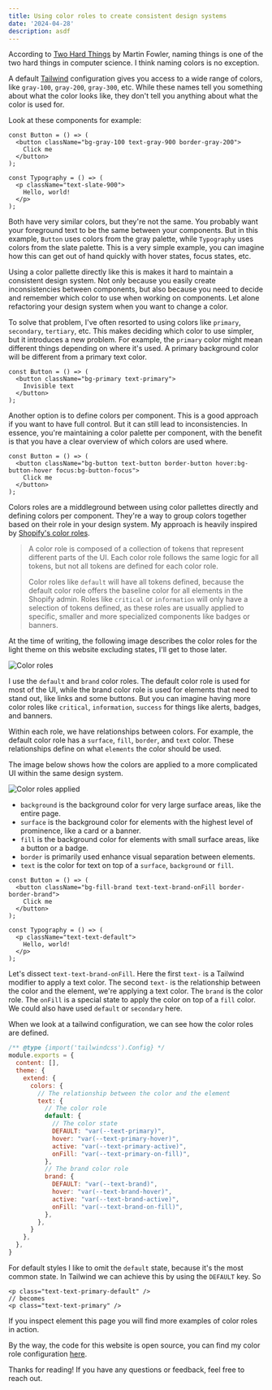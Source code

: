 ```yaml
---
title: Using color roles to create consistent design systems
date: '2024-04-28'
description: asdf
---
```


According to [Two Hard Things](https://martinfowler.com/bliki/TwoHardThings.html) by Martin Fowler, naming things is one of the two hard things in computer science. I think naming colors is no exception.

A default [Tailwind](https://tailwindcss.com/docs/customizing-colors) configuration gives you access to a wide range of colors, like `gray-100`, `gray-200`, `gray-300`, etc. While these names tell you something about what the color looks like, they don't tell you anything about what the color is used for.

Look at these components for example:

```tsx
const Button = () => (
  <button className="bg-gray-100 text-gray-900 border-gray-200">
    Click me
  </button>
);

const Typography = () => (
  <p className="text-slate-900">
    Hello, world!
  </p>
);
```

Both have very similar colors, but they're not the same. You probably want your foreground text to be the same between your components. But in this example,  `Button` uses colors from the gray palette, while `Typography` uses colors from the slate palette. This is a very simple example, you can imagine how this can get out of hand quickly with hover states, focus states, etc.

Using a color pallette directly like this is makes it hard to maintain a consistent design system. Not only because you easily create inconsistencies between components, but also because you need to decide and remember which color to use when working on components. Let alone refactoring your design system when you want to change a color.

To solve that problem, I've often resorted to using colors like `primary`, `secondary`, `tertiary`, etc. This makes deciding which color to use simpler, but it introduces a new problem. For example, the `primary` color might mean different things depending on where it's used. A primary background color will be different from a primary text color.

```tsx
const Button = () => (
  <button className="bg-primary text-primary">
    Invisible text
  </button>
);
```

Another option is to define colors per component. This is a good approach if you want to have full control. But it can still lead to inconsistencies. In essence, you're maintaining a color palette per component, with the benefit is that you have a clear overview of which colors are used where.

```tsx
const Button = () => (
  <button className="bg-button text-button border-button hover:bg-button-hover focus:bg-button-focus">
    Click me
  </button>
);
```

Colors roles are a middleground between using color pallettes directly and defining colors per component. They're a way to group colors together based on their role in your design system. My approach is heavily inspired by [Shopify's color roles](https://polaris.shopify.com/design/colors#color-roles).

> A color role is composed of a collection of tokens that represent different parts of the UI. Each color role follows the same logic for all tokens, but not all tokens are defined for each color role.
>
> Color roles like `default` will have all tokens defined, because the default color role offers the baseline color for all elements in the Shopify admin. Roles like `critical` or `information` will only have a selection of tokens defined, as these roles are usually applied to specific, smaller and more specialized components like badges or banners.

At the time of writing, the following image describes the color roles for the light theme on this website excluding states, I'll get to those later.

![Color roles](/posts/naming-colors-is-hard/roles-example.png)

I use the `default` and `brand` color roles. The default color role is used for most of the UI, while the brand color role is used for elements that need to stand out, like links and some buttons. But you can imagine having more color roles like `critical`, `information`, `success` for things like alerts, badges, and banners.

Within each role, we have relationships between colors. For example, the default color role has a `surface`, `fill`, `border`, and `text` color. These relationships define on what `elements` the color should be used.

The image below shows how the colors are applied to a more complicated UI within the same design system.

![Color roles applied](/posts/naming-colors-is-hard/relationships.png)

- `background` is the background color for very large surface areas, like the entire page.
- `surface` is the background color for elements with the highest level of prominence, like a card or a banner.
- `fill` is the background color for elements with small surface areas, like a button or a badge.
- `border` is primarily used enhance visual separation between elements.
- `text` is the color for text on top of a `surface`, `background` or `fill`.

```tsx
const Button = () => (
  <button className="bg-fill-brand text-text-brand-onFill border-border-brand">
    Click me
  </button>
);

const Typography = () => (
  <p className="text-text-default">
    Hello, world!
  </p>
);
```

Let's dissect `text-text-brand-onFill`. Here the first `text-` is a Tailwind modifier to apply a text color. The second `text-` is the relationship between the color and the element, we're applying a text color. The `brand` is the color role. The `onFill` is a special state to apply the color on top of a `fill` color. We could also have used `default` or `secondary` here.

When we look at a tailwind configuration, we can see how the color roles are defined.

```js
/** @type {import('tailwindcss').Config} */
module.exports = {
  content: [],
  theme: {
    extend: {
      colors: {
        // The relationship between the color and the element
        text: {
          // The color role
          default: {
            // The color state
            DEFAULT: "var(--text-primary)",
            hover: "var(--text-primary-hover)",
            active: "var(--text-primary-active)",
            onFill: "var(--text-primary-on-fill)",
          },
          // The brand color role
          brand: {
            DEFAULT: "var(--text-brand)",
            hover: "var(--text-brand-hover)",
            active: "var(--text-brand-active)",
            onFill: "var(--text-brand-on-fill)",
          },
        },
      }
    },
  },
}
```

For default styles I like to omit the `default` state, because it's the most common state. In Tailwind we can achieve this by using the `DEFAULT` key. So

```tsx
<p class="text-text-primary-default" />
// becomes
<p class="text-text-primary" />
```

If you inspect element this page you will find more examples of color roles in action.

By the way, the code for this website is open source, you can find my color role configuration [here](https://github.com/jasperverbeet/jasperverbeet.nl/blob/main/apps/web/tailwind.config.ts).

Thanks for reading! If you have any questions or feedback, feel free to reach out.
